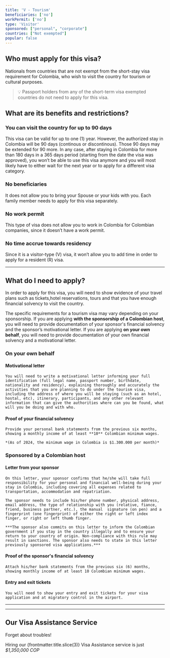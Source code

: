```yaml
---
title: 'V - Tourism'
beneficiaries: ['no']
workPermit: ['no']
type: 'Visitor'
sponsored: ["personal", "corporate"]
countries: ["Not exempted"]
popular: false
---
```


## Who must apply for this visa?

Nationals from countries that are not exempt from the short-stay visa requirement for Colombia, who wish to visit the country for tourism or cultural purposes.
> 💡 Passport holders from any of the short-term visa exempted countries do not need to apply for this visa.


## What are its benefits and restrictions?

### **You can visit the country for up to 90 days**

This visa can be valid for up to one (1) year. However, the authorized stay in Colombia will be 90 days (continous or discontinous). Those 90 days may be extended for 90 more. In any case, after staying in Colombia for more than 180 days in a 365 days period (starting from the date the visa was approved), you won’t be able to use this visa anymore and you will most likely have to either wait for the next year or to apply for a different visa category.

### **No beneficiaries**

It does not allow you to bring your Spouse or your kids with you. Each family member needs to apply for this visa separately.

### **No work permit**

This type of visa does not allow you to work in Colombia for Colombian companies, since it doesn’t have a work permit.

### **No time accrue towards residency**

Since it is a visitor-type (V) visa, it won’t allow you to add time in order to apply for a resident (R) visa.

---

## What do I need to apply?

In order to apply for this visa, you will need to show evidence of your travel plans such as tickets,hotel reservations, tours and that you have enough financial solvency to visit the country.

The specific requirements for a tourism visa may vary depending on your sponsorship. If you are applying **with the sponsorship of a Colombian host**, you will need to provide documentation of your sponsor's financial solvency and the sponsor’s motivational letter. If you are applying **on your own behalf**, you will need to provide documentation of your own financial solvency and a motivational letter.

### **On your own behalf**

#### **Motivational letter**
    
    You will need to write a motivational letter informing your full identification (full legal name, passport number, birthdate, nationality and residency), explaining thoroughly and accurately the activities that you are planning to do under the tourism visa, including the address of where you will be staying (such as an hotel, hostal, etc), itinerary, participants, and any other relevant information that can give the authorities where can you be found, what will you be doing and with who.
    
#### **Proof of your financial solvency**
    
    Provide your personal bank statements from the previous six months, showing a monthly income of at least **10** Colombian minimum wages.
    
    *(As of 2024, the minimum wage in Colombia is $1.300.000 per month)*
    

### Sponsored by a **Colombian host**

#### **Letter from your sponsor**
    
    On this letter, your sponsor confirms that he/she will take full responsibility for your personal and financial well-being during your stay in Colombia, including covering all expenses related to transportation, accommodation and repatriation.
    
    The sponsor needs to include his/her phone number, physical address, email address, the type of relationship with you (relative, fiance, friend, business partner, etc.), the manual  signature (on pen) and a fingerprint (one fingerprint) of either the right or left index finger, or right or left thumb finger.
    
    ***The sponsor also commits on this letter to inform the Colombian government if you stay in the country illegally and to ensure your return to your country of origin. Non-compliance with this rule may result in sanctions.‍ The sponsor also needs to state in this letter previously sponsored visa applications.***
    
    
#### **Proof of the sponsor's financial solvency**
    
    Attach his/her bank statements from the previous six (6) months, showing monthly income of at least 10 Colombian minimum wages.
    
#### **Entry and exit tickets**
    
    You will need to show your entry and exit tickets for your visa application and at migratory control in the airport.

---

<VisaCosts
    studyFees="16"
    issuanceFees="51"
    apostille={false}
    translation={false}
/>

---

## Our Visa Assistance Service

Forget about troubles!

Hiring our {frontmatter.title.slice(3)} Visa Assistance service is just *$1,350,000 COP*